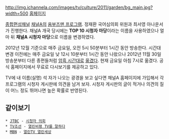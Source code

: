 http://img.ichannela.com/images/tv/culture/2011/garden/bg_main.jpg?width=500
[http://tv.ichannela.com/culture/top10 홈페이지]

[[종합편성채널]] [[채널A]]의 [[옴부즈맨 프로그램]]. 정재환 국어심의회 위원과 최서영 아나운서가 진행한다. 채널A 개국 당시에는 '''TOP 10 시청자 마당'''이라는 이름을 사용하였으나 얼마 뒤 '''채널A 시청자 마당'''으로 이름을 변경하였다.

2012년 12월 기준으로 매주 금요일, 오전 5시 50분부터 1시간 동안 방송한다. 시간대 변경 이전에는 매주 금요일 낮 12시 10분부터 1시간 동안 나왔으나 2012년 11월 30일 방송분부터 다른 종편들처럼 [[암흑 시간대]]로 [http://bbs.ichannela.com/ch/cboard.cha?tcode=top10&code=&work=view&no=115&p_page=1&p_choice=&p_item= 옮겼다]. 현재 금요일 아침 7시로 옮겼다. 공식 홈페이지에서 무료로 다시보기를 제공하고 있다.

TV에 내 이름(실명) 석 자가 나오는 광경을 보고 싶다면 채널A 홈페이지에 가입해서 각 프로그램의 시청자 게시판에 의견을 남겨 보자. 시청자 게시판의 글이 적거나 의견의 질이 어느 정도 뛰어나면 높은 확률로 반영된다.

== 같이보기 ==
 * [[JTBC]] - [[시청자 의회]]
 * [[TV조선]] - [[열린비평 TV를 말하다]]
 * [[MBN]] - [[열린TV 열린세상]]
